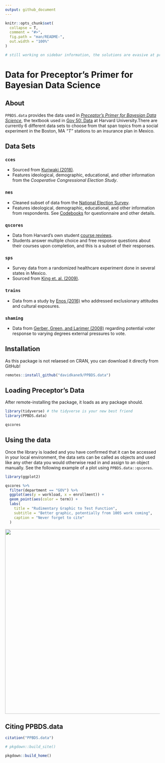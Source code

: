 ```yaml
---
output: github_document
---
```


<!-- README is generated from README.Rmd, edit ONLY this file if needed-->

```r

knitr::opts_chunk$set(
  collapse = T,
  comment = "#>",
  fig.path = "man/README-",
  out.width = "100%"
)

# still working on sidebar information, the solutions are evasive at present. 

```

# Data for Preceptor's Primer for Bayesian Data Science

## About

`PPBDS.data` provides the data used in *[Preceptor's Primer for Bayesian Data Science](https://davidkane9.github.io/PPBDS/)*, the textbook used in [Gov 50: Data](https://www.davidkane.info/files/gov_50_fall_2020.html) at Harvard University.There are currently 6 different data sets to choose from that span topics from a social experiment in the Boston, MA *"T"* stations to an insurance plan in Mexico. 

<!-- unsure if badges are available for use yet here -->

## Data Sets

### `cces` 
- Sourced from [Kuriwaki (2018)](https://doi.org/10.7910/DVN/II2DB6).
- Features ideological, demographic, educational, and other information from the *Cooperative Congressional Election Study*. 

### `nes`
- Cleaned subset of data from the [National Election Survey](https://electionstudies.org/data-center/anes-time-series-cumulative-data-file/).
- Features ideological, demographic, educational, and other information from respondents. See [Codebooks](https://electionstudies.org/data-center/anes-time-series-cumulative-data-file/) for questionnaire and other details. 

### `qscores`
- Data from Harvard's own student [course reviews](https://q.fas.harvard.edu/).
- Students answer multiple choice and free response questions about their courses upon completion, and this is a subset of their responses. 

### `sps`
- Survey data from a randomized healthcare experiment done in several states in Mexico.
- Sourced from [King et. al. (2009)](https://gking.harvard.edu/files/gking/files/pubpolforpoor.pdf). 

### `trains`
- Data from a study by [Enos (2016)](https://scholar.harvard.edu/files/renos/files/enostrains.pdf) who addressed exclusionary attitudes and cultural exposures.

### `shaming`
- Data from [Gerber, Green, and Larimer (2008)](https://doi.org/10.1017/S000305540808009X) regarding potential voter response to varying degrees external pressures to vote. 

## Installation

As this package is not relaesed on CRAN, you can download it directly from GitHub!

```r
remotes::install_github("davidkane9/PPBDS.data")

```

## Loading Preceptor's Data
After remote-installing the package, it loads as any package should.

```r
library(tidyverse) # the tidyverse is your new best friend
library(PPBDS.data)

qscores

```

## Using the data

Once the library is loaded and you have confirmed that it can be accessed in your local environment, the data sets can be called as objects and used like any other data you would otherwise read in and assign to an object manually. See the following example of a plot using `PPBDS.data::qscores`. 

```r

library(ggplot2)

qscores %>%
  filter(department == "GOV") %>%
  ggplot(aes(y = workload, x = enrollment)) + 
  geom_point(aes(color = term)) + 
  labs(
    title = "Rudimentary Graphic to Test Function",
    subtitle = "Better graphic, potentially from 1005 work coming",
    caption = "Never forget to cite"
  )

```

<img src= "man/figures/README-quick.plot-1.png" align="center" width="600">

## Citing PPBDS.data

```r

citation("PPBDS.data")

```



```r

# pkgdown::build_site()

pkgdown::build_home()

```
















